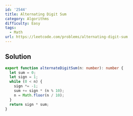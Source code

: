 ```yaml
---
id: '2544'
title: Alternating Digit Sum
category: Algorithms
difficulty: Easy
tags:
  - Math
url: https://leetcode.com/problems/alternating-digit-sum
---
```


## Solution

```typescript showLineNumbers
export function alternateDigitSum(n: number): number {
  let sum = 0;
  let sign = 1;
  while (0 < n) {
    sign *= -1;
    sum += sign * (n % 10);
    n = Math.floor(n / 10);
  }
  return sign * sum;
}
```
